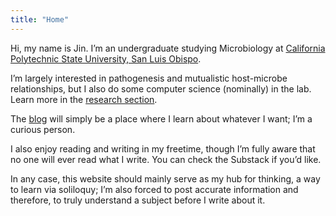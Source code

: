 ```yaml
---
title: "Home"
---
```


Hi, my name is Jin. I'm an undergraduate studying Microbiology at [California Polytechnic State University, San Luis Obispo](https://en.wikipedia.org/wiki/California_Polytechnic_State_University,_San_Luis_Obispo). 

I'm largely interested in pathogenesis and mutualistic host-microbe relationships, but I also do some computer science (nominally) in the lab. Learn more in the [research section](research.qmd).

The [blog](blog.qmd) will simply be a place where I learn about whatever I want; I'm a curious person.

I also enjoy reading and writing in my freetime, though I'm fully aware that no one will ever read what I write. You can check the Substack if you'd like.

In any case, this website should mainly serve as my hub for thinking, a way to learn via soliloquy; I'm also forced to post accurate information and therefore, to truly understand a subject before I write about it.